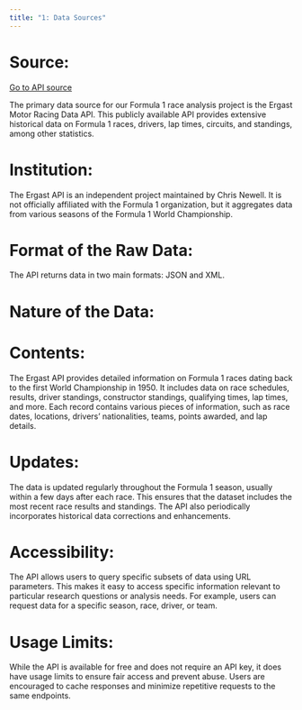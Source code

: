```yaml
---
title: "1: Data Sources"
---
```


# Source:

[Go to API source](https://ergast.com/mrd)

The primary data source for our Formula 1 race analysis project is the Ergast Motor Racing Data API. This publicly available API provides extensive historical data on Formula 1 races, drivers, lap times, circuits, and standings, among other statistics.

# Institution:
The Ergast API is an independent project maintained by Chris Newell. It is not officially affiliated with the Formula 1 organization, but it aggregates data from various seasons of the Formula 1 World Championship.

# Format of the Raw Data: 
The API returns data in two main formats: JSON and XML. 

# Nature of the Data:

# Contents: 
The Ergast API provides detailed information on Formula 1 races dating back to the first World Championship in 1950. It includes data on race schedules, results, driver standings, constructor standings, qualifying times, lap times, and more. Each record contains various pieces of information, such as race dates, locations, drivers' nationalities, teams, points awarded, and lap details.

# Updates: 
The data is updated regularly throughout the Formula 1 season, usually within a few days after each race. This ensures that the dataset includes the most recent race results and standings. The API also periodically incorporates historical data corrections and enhancements.

# Accessibility: 
The API allows users to query specific subsets of data using URL parameters. This makes it easy to access specific information relevant to particular research questions or analysis needs. For example, users can request data for a specific season, race, driver, or team.

# Usage Limits: 
While the API is available for free and does not require an API key, it does have usage limits to ensure fair access and prevent abuse. Users are encouraged to cache responses and minimize repetitive requests to the same endpoints.

